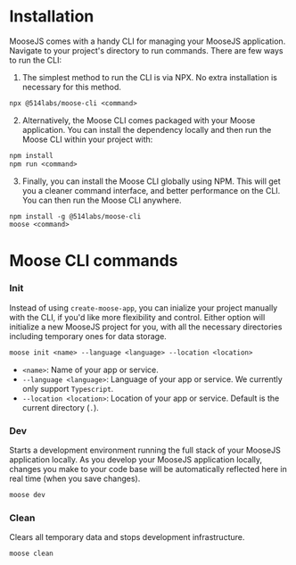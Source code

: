 # Installation

MooseJS comes with a handy CLI for managing your MooseJS application. Navigate to your project's directory to run commands. There are few ways to run the CLI:

1. The simplest method to run the CLI is via NPX. No extra installation is necessary for this method.
```txt filename="Terminal" copy
npx @514labs/moose-cli <command>
```

2. Alternatively, the Moose CLI comes packaged with your Moose application. You can install the dependency locally and then run the Moose CLI within your project with:
```txt filename="Terminal" copy
npm install
npm run <command>
```

3. Finally, you can install the Moose CLI globally using NPM. This will get you a cleaner command interface, and better performance on the CLI. You can then run the Moose CLI anywhere.  
```txt filename="Terminal" copy
npm install -g @514labs/moose-cli
moose <command>
```

# Moose CLI commands

### Init

Instead of using `create-moose-app`, you can inialize your project manually with the CLI, if you'd like more flexibility and control. Either option will initialize a new MooseJS project for you, with all the necessary directories including temporary ones for data storage.

```txt filename="Terminal" copy
moose init <name> --language <language> --location <location>
```

- `<name>`: Name of your app or service.
- `--language <language>`: Language of your app or service. We currently only support `Typescript`.
- `--location <location>`: Location of your app or service. Default is the current directory (`.`).

### Dev

Starts a development environment running the full stack of your MooseJS application locally. As you develop your MooseJS application locally, changes you make to your code base will be automatically reflected here in real time (when you save changes).

```txt filename="Terminal" copy
moose dev
```

### Clean

Clears all temporary data and stops development infrastructure.

```txt filename="Terminal" copy
moose clean
```